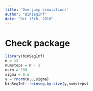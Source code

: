 ```yaml
---
title: 'One-jump simulations'
author: "Binseginf"
date: "Oct 13th, 2016"
---
```

Check package
=========================
```r
library(binSegInf)
n = 12
numsteps = n - 1
nsim = 100
sigma = 0.5
y = rnorm(n,0,sigma)
binSegInf:::binseg.by.size(y,numsteps)
```

